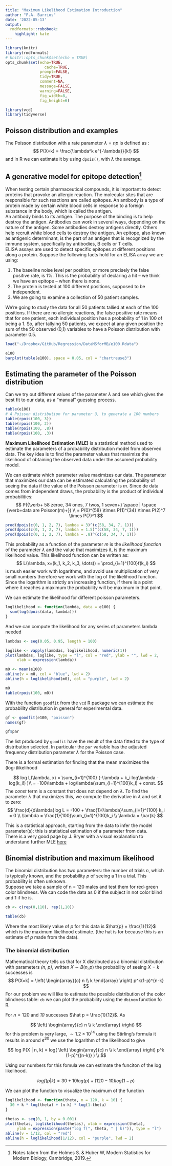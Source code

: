 ```yaml
---
title: "Maximum Likelihood Estimation Introduction"
author: "F.A. Barrios"
date: '2022-05-13'
output:
  rmdformats::robobook:
    highlight: kate
---
```


```r
library(knitr)
library(rmdformats)
# knitr::opts_chunk$set(echo = TRUE)
opts_chunk$set(echo=TRUE,
	             cache=TRUE,
               prompt=FALSE,
               tidy=TRUE,
               comment=NA,
               message=FALSE,
               warning=FALSE,
               fig_width=8,
               fig_height=6)
```

```r
library(vcd)
library(tidyverse)
```
## Poisson distribution and examples  

The Poisson distribution with a rate parameter $\lambda = np$ is defined as :
$$
P(X=k) = \frac{\lambda^k e^{-\lambda}}{k!}
$$
and in R we can estimate it by using `dpois()`, with $\lambda$ the average.  

## A generative model for epitope detection[^1]

When testing certain pharmaceutical compounds, it is important to detect proteins that provoke an allergic reaction. The molecular sites that are responsible for such reactions are called epitopes. An antibody is a type of protein made by certain white blood cells in response to a foreign substance in the body, which is called the antigen.  
An antibody binds to its antigen. The purpose of the binding is to help destroy the antigen. Antibodies can work in several ways, depending on the nature of the antigen. Some antibodies destroy antigens directly. Others help recruit white blood cells to destroy the antigen. An epitope, also known as antigenic determinant, is the part of an antigen that is recognized by the immune system, specifically by antibodies, B cells or T cells.  
ELISA assays are used to detect specific epitopes at different positions along a protein. Suppose the following facts hold for an ELISA array we are using:  

1. The baseline noise level per position, or more precisely the false positive rate, is 1%. This is the probability of declaring a hit – we think we have an epitope – when there is none. 
2. The protein is tested at 100 different positions, supposed to be independent.  
3. We are going to examine a collection of 50 patient samples.

We’re going to study the data for all 50 patients tallied at each of the 100 positions. If there are no allergic reactions, the false positive rate means that for one patient, each individual position has a probability of 1 in 100 of being a 1. So, after tallying 50 patients, we expect at any given position the sum of the 50 observed (0,1) variables to have a Poisson distribution with parameter 0.5.  

[^1]: Notes taken from the Holmes S. & Huber W, Modern Statistics for Modern Biology, Cambridge, 2019.

```r
load("~/Dropbox/GitHub/Regression/DataMSforMB/e100.Rdata")

e100
barplot(table(e100), space = 0.05, col = "chartreuse3")
```

## Estimating the parameter of the Poisson distribution  

Can we try out different values of the parameter $\lambda$ and see which gives the best fit to our data, as a "manual" guessing process.

```r
table(e100)
# A Poisson distribution for parameter 3, to generate a 100 numbers
table(rpois(100, 3))
table(rpois(100, 2))
table(rpois(100, .8))
table(rpois(100, .3))
```
**Maximum Likelihood Estimation (MLE)** is a statistical method used to estimate the parameters of a probability distribution model from observed data. The key idea is to find the parameter values that maximize the likelihood of obtaining the observed data under the assumed probability model.

We can estimate which parameter value maximizes our data. The parameter that maximizes our data can be estimated calculating the probability of seeing the data if the value of the Poisson parameter is *m*. Since de data comes from independent draws, the probability is the product of individual probabilities:  
$$
P({\verb+ 58 zeroe, 34 ones, 7 twos, 1 seven+} \space | \space {\verb+data are Poisson(m)+}) \\
= P(0)^{58} \times P(1)^{34} \times P(2)^7 \times P(7)^1
$$
```r
prod(dpois(c(0, 1, 2, 7), lambda = 3)^(c(58, 34, 7, 1)))
prod(dpois(c(0, 1, 2, 7), lambda = 1.5)^(c(58, 34, 7, 1)))
prod(dpois(c(0, 1, 2, 7), lambda = .8)^(c(58, 34, 7, 1)))
```

This probability as a function of the parameter *m* is the *likelihood function* of the parameter $\lambda$ and the value that maximizes it, is the maximum likelihood value. This likelihood function can be written as:
$$
L(\lambda, x=(k_1, k_2, k_3, \dots)) = \prod_{i=1}^{100}f(k_i)
$$
is mush easier work with logarithms, and avoid use multiplication of very small numbers therefore we work with the log of the likelihood function. Since the logarithm is strictly an increasing function, if there is a point where it reaches a maximum the probability will be maximum in that point.

We can estimate the likelihood for different poisson parameters.

```r
loglikelihood <- function(lambda, data = e100) {
  sum(log(dpois(data, lambda)))
}
```

And we can compute the likelihood for any series of parameters lambda needed  

```r
lambdas <- seq(0.05, 0.95, length = 100)

loglike <- vapply(lambdas, loglikelihood, numeric(1))
plot(lambdas, loglike, type = "l", col = "red", ylab = "", lwd = 2,
     xlab = expression(lambda))

m0 <- mean(e100)
abline(v = m0, col = "blue", lwd = 2)
abline(h = loglikelihood(m0), col = "purple", lwd = 2)

m0
table(rpois(100, m0))
```

With the function `goodfit` from the `vcd` R package we can estimate the probability distribution in general for experimental data.

```r
gf <- goodfit(e100, "poisson")
names(gf)

gf$par
```

The list produced by `goodfit` have the result of the data fitted to the type of distribution selected.  In particular the `par` variable has the adjusted frequency distribution parameter $\lambda$ for the Poisson case.  

There is a formal estimation for finding that the mean maximizes the (log-)likelihood  

$$
log L(\lambda, x) = \sum_{i=1}^{100} (-\lambda + k_i log\lambda - log(k_i!) )\\
                  = -100\lambda + log\lambda(\sum_{i=1}^{100}k_i) + const.
$$
The *const* term is a constant that does not depend on $\lambda$. To find the parameter $\lambda$ that maximizes this, we compute the derivative in $\lambda$ and set it to zero:
$$
\frac{d}{d\lambda}log L = -100 + \frac{1}{\lambda}\sum_{i=1}^{100} k_i = 0 \\
                     \lambda = \frac{1}{100}\sum_{i=1}^{100}k_i \\
                     \lambda = \bar{k}
$$

This is a statistical approach, starting from the data to infer the model parameter(s): this is statistical estimation of a parameter from data.  
There is a very good page by J. Bryer with a visual explanation to understand further MLE [here](https://htmlpreview.github.io/?https://github.com/jbryer/visualMLE/blob/master/doc/mle.html)


## Binomial distribution and maximum likelihood  

The binomial distribution has two parameters: the number of trials *n*, which is typically known, and the probability *p* of seeing a 1 in a trial. This probability is often unknown.  
Suppose we take a sample of n = 120 males and test them for red-green color blindness. We can code the data as 0 if the subject in not color blind and 1 if he is.

```r
cb <- c(rep(0,110), rep(1,10))

table(cb)
```

Where the most likely value of *p* for this data is $\hat{p} = \frac{1}{12}$ which is the maximum likelihood estimate. (the hat is for because this is an estimate of *p* made from the data).   

### The binomial distribution  

Mathematical theory tells us that for X distributed as a binomial distribution with parameters *(n, p)*, written $X \sim B(n,p)$ the probability of seeing $X=k$ successes is
$$
P(X=k) = \left( \begin{array}{c} 
          n \\ k
          \end{array} \right) p^k(1-p)^{n-k}
$$
For our problem we will like to estimate the possible distribution of the color blindness table: `cb` we can plot the probability using the `dbinom` function fo R.

For $n=120$ and *10* successes $\hat p = \frac{1}{12}$.  As  

$$
\left( \begin{array}{c} 
          n \\ k
          \end{array} \right)
$$ 
for this problem is very large, $\sim 1.2\times 10^{14}$ using the Stirling's formula it results in around $e^{30}$ we use the logarithm of the likelihood to give

$$
log P(X | n, k) = log( \left( \begin{array}{c} 
          n \\ k
          \end{array} \right) p^k (1-p)^{(n-k)} ) \\
$$

Using our numbers for this fomula we can estimate the funciton of the log likelihood.  

$$
log f(p|k) = 30 + 10log(p) + (120 - 10)log(1-p)          
$$

We can plot the function to visualize the maximum of the function  


```r
loglikelihood <- function(theta, n = 120, k = 10) {
  30 + k * log(theta) + (n-k) * log(1-theta)
}

thetas <- seq(0, 1, by = 0.001)
plot(thetas, loglikelihood(thetas), xlab = expression(theta),
     ylab = expression(paste("log f(", theta, " | k)")), type = "l")
abline(v = 1/12, col = "red")
abline(h = loglikelihood(1/12), col = "purple", lwd = 2)
```
